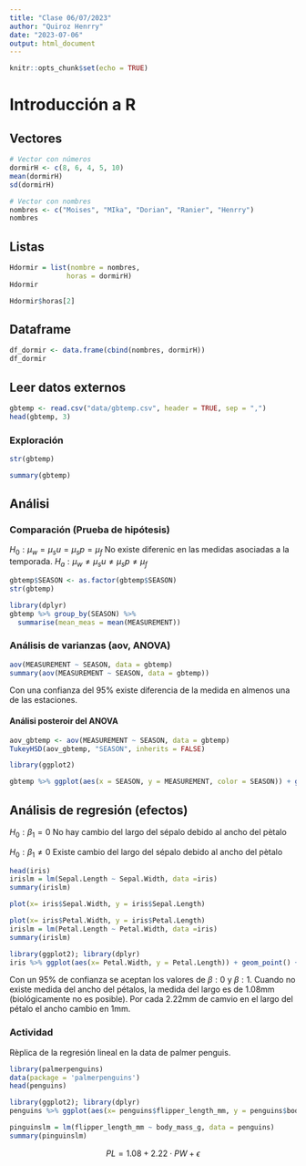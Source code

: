 ```yaml
---
title: "Clase 06/07/2023"
author: "Quiroz Henrry"
date: "2023-07-06"
output: html_document
---
```


```r
knitr::opts_chunk$set(echo = TRUE)
```


# Introducción a R

## Vectores
```r
# Vector con números
dormirH <- c(8, 6, 4, 5, 10)
mean(dormirH)
sd(dormirH)

# Vector con nombres
nombres <- c("Moises", "MIka", "Dorian", "Ranier", "Henrry")
nombres
```

## Listas

```r
Hdormir = list(nombre = nombres,
              horas = dormirH)
Hdormir

Hdormir$horas[2]
```
## Dataframe 
```r
df_dormir <- data.frame(cbind(nombres, dormirH))
df_dormir
```
## Leer datos externos

```r
gbtemp <- read.csv("data/gbtemp.csv", header = TRUE, sep = ",")
head(gbtemp, 3)
```


### Exploración

```r
str(gbtemp)
```
```r
summary(gbtemp)
```
## Análisi

### Comparación (Prueba de hipótesis)
$H_0: \mu_w = \mu_su = \mu_sp = \mu_f$ No existe diferenic en las medidas asociadas a la temporada.
$H_a: \mu_w \neq \mu_su \neq \mu_sp \neq \mu_f$

```r
gbtemp$SEASON <- as.factor(gbtemp$SEASON)
str(gbtemp)

library(dplyr)
gbtemp %>% group_by(SEASON) %>% 
  summarise(mean_meas = mean(MEASUREMENT))
```

### Análisis de varianzas (aov, ANOVA)

```r
aov(MEASUREMENT ~ SEASON, data = gbtemp)
summary(aov(MEASUREMENT ~ SEASON, data = gbtemp))
```

Con una confianza del 95% existe diferencia de la medida en almenos una de las estaciones.

#### Análisi posteroir del ANOVA

```r
aov_gbtemp <- aov(MEASUREMENT ~ SEASON, data = gbtemp)
TukeyHSD(aov_gbtemp, "SEASON", inherits = FALSE)

```

```r
library(ggplot2)

gbtemp %>% ggplot(aes(x = SEASON, y = MEASUREMENT, color = SEASON)) + geom_boxplot() + geom_jitter(size = 0.05) + theme_classic()
```
## Análisis de regresión (efectos)
$H_0: \beta_1 = 0$ No hay cambio del largo del sépalo debido al ancho del pètalo

$H_0: \beta_1 \neq 0$ Existe cambio del largo del sépalo debido al ancho del pètalo

```r
head(iris)
irislm = lm(Sepal.Length ~ Sepal.Width, data =iris)
summary(irislm)
```
```r
plot(x= iris$Sepal.Width, y = iris$Sepal.Length)
```
```r
plot(x= iris$Petal.Width, y = iris$Petal.Length)
irislm = lm(Petal.Length ~ Petal.Width, data =iris)
summary(irislm)
```
```r
library(ggplot2); library(dplyr)
iris %>% ggplot(aes(x= Petal.Width, y = Petal.Length)) + geom_point() + geom_smooth(method = "lm") + theme_light() + facet_grid(Species ~ ., scales = "free")
```
Con un 95% de confianza se aceptan los valores de $\beta:0$ y $\beta:1$. Cuando no existe medida del ancho del pétalos, la medida del largo es de 1.08mm (biológicamente no es posible). Por cada 2.22mm de camvio en el largo del pétalo el ancho cambio en 1mm.

### Actividad
Rèplica de la regresión lineal en la data de palmer penguis.

```r
library(palmerpenguins)
data(package = 'palmerpenguins')
head(penguins)
```
```r
library(ggplot2); library(dplyr)
penguins %>% ggplot(aes(x= penguins$flipper_length_mm, y = penguins$body_mass_g)) + geom_point() + geom_smooth(method = "lm") + theme_light()
```


```r
pinguinslm = lm(flipper_length_mm ~ body_mass_g, data = penguins)
summary(pinguinslm)
```

$$ PL = 1.08 + 2.22 \cdot PW + \epsilon$$
